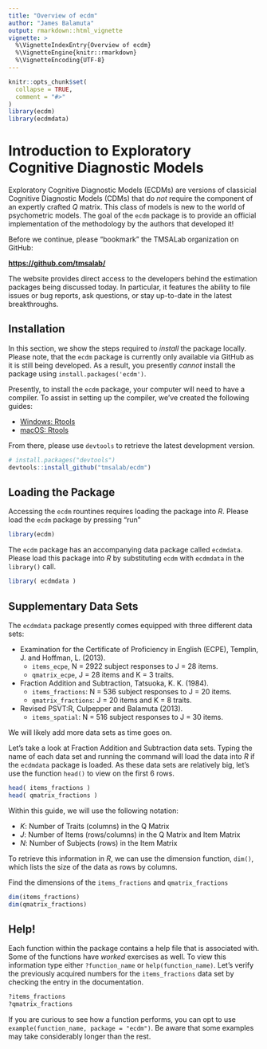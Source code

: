 ```yaml
---
title: "Overview of ecdm"
author: "James Balamuta"
output: rmarkdown::html_vignette
vignette: >
  %\VignetteIndexEntry{Overview of ecdm}
  %\VignetteEngine{knitr::rmarkdown}
  %\VignetteEncoding{UTF-8}
---
```


```r
knitr::opts_chunk$set(
  collapse = TRUE,
  comment = "#>"
)
library(ecdm)
library(ecdmdata)
```


# Introduction to Exploratory Cognitive Diagnostic Models 

Exploratory Cognitive Diagnostic Models (ECDMs) are versions of classicial 
Cognitive Diagnostic Models (CDMs) that do _not_ require the component of 
an expertly crafted _Q_ matrix. This class of models is new to the world of
psychometric models. The goal of the `ecdm` package is to provide an official
implementation of the methodology by the authors that developed it!

Before we continue, please "bookmark" the TMSALab organization on GitHub:

**<https://github.com/tmsalab/>**

The website provides direct access to the developers behind the estimation 
packages being discussed today. In particular, it features the ability to file 
issues or bug reports, ask questions, or stay up-to-date in the latest
breakthroughs.

## Installation

In this section, we show the steps required to _install_ the package locally.
Please note, that the `ecdm` package is currently only available via GitHub as
it is still being developed. As a result, you presently _cannot_ install the
package using `install.packages('ecdm')`. 

Presently, to install the `ecdm` package, your computer will need to have a 
compiler. To assist in setting up the compiler, we've created the following
guides:

- [Windows: Rtools](http://thecoatlessprofessor.com/programming/installing-rtools-for-compiled-code-via-rcpp/)
- [macOS: Rtools](http://thecoatlessprofessor.com/programming/r-compiler-tools-for-rcpp-on-macos/)

From there, please use `devtools` to retrieve the latest development version.

```r
# install.packages("devtools")
devtools::install_github("tmsalab/ecdm")
```

## Loading the Package

Accessing the `ecdm` rountines requires loading the package into _R_. Please
load the `ecdm` package by pressing "run"

```r
library(ecdm)
```

The `ecdm` package has an accompanying data package called `ecdmdata`. Please
load this package into _R_ by substituting `ecdm` with `ecdmdata` in the `library()`
call.

```r
library( ecdmdata )
```

## Supplementary Data Sets

The `ecdmdata` package presently comes equipped with three different data sets:

- Examination for the Certificate of Proficiency in English (ECPE), Templin, J. and Hoffman, L. (2013). 
    - `items_ecpe`, N = 2922 subject responses to J = 28 items.
    - `qmatrix_ecpe`, J = 28 items and K = 3 traits. 
- Fraction Addition and Subtraction, Tatsuoka, K. K. (1984).
    - `items_fractions`: N = 536 subject responses to J = 20 items.
    - `qmatrix_fractions`: J = 20 items and K = 8 traits. 
- Revised PSVT:R, Culpepper and Balamuta (2013).
    - `items_spatial`: N = 516 subject responses to J = 30 items.
    
We will likely add more data sets as time goes on.

Let's take a look at Fraction Addition and Subtraction data sets. Typing the
name of each data set and running the command will load the data into _R_ if
the `ecdmdata` package is loaded. As these data sets are relatively big, 
let's use the function `head()` to view on the first 6 rows.

```r
head( items_fractions )
head( qmatrix_fractions )
```

Within this guide, we will use the following notation:

- $K$: Number of Traits (columns) in the Q Matrix
- $J$: Number of Items (rows/columns) in the Q Matrix and Item Matrix
- $N$: Number of Subjects (rows) in the Item Matrix

To retrieve this information in _R_, we can use the dimension function,
`dim()`, which lists the size of the data as rows by columns. 

Find the dimensions of the `items_fractions` and `qmatrix_fractions`

```r
dim(items_fractions)
dim(qmatrix_fractions)
```

## Help!

Each function within the package contains a help file that is associated with.
Some of the functions have _worked_ exercises as well. To view this information
type either `?function_name` or `help(function_name)`. Let's verify the
previously acquired numbers for the `items_fractions` data set by checking
the entry in the documentation.

```r
?items_fractions
?qmatrix_fractions
```

If you are curious to see how a function performs, you can opt to use 
`example(function_name, package = "ecdm")`. Be aware that some examples
may take considerably longer than the rest.
